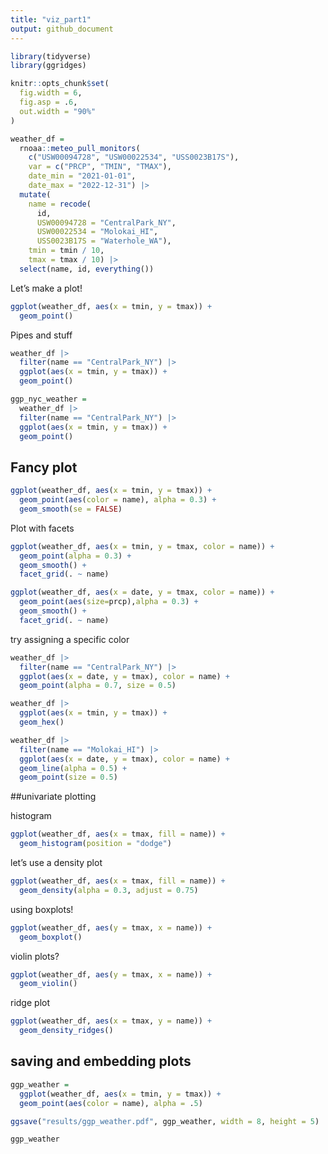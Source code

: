 ```yaml
---
title: "viz_part1"
output: github_document
---
```


```r
library(tidyverse)
library(ggridges)

knitr::opts_chunk$set(
  fig.width = 6,
  fig.asp = .6,
  out.width = "90%"
)
```

```r
weather_df = 
  rnoaa::meteo_pull_monitors(
    c("USW00094728", "USW00022534", "USS0023B17S"),
    var = c("PRCP", "TMIN", "TMAX"), 
    date_min = "2021-01-01",
    date_max = "2022-12-31") |>
  mutate(
    name = recode(
      id, 
      USW00094728 = "CentralPark_NY", 
      USW00022534 = "Molokai_HI",
      USS0023B17S = "Waterhole_WA"),
    tmin = tmin / 10,
    tmax = tmax / 10) |>
  select(name, id, everything())
```

Let's make a plot!

```r
ggplot(weather_df, aes(x = tmin, y = tmax)) +
  geom_point()
```

Pipes and stuff

```r
weather_df |>
  filter(name == "CentralPark_NY") |>
  ggplot(aes(x = tmin, y = tmax)) +
  geom_point()

ggp_nyc_weather =
  weather_df |>
  filter(name == "CentralPark_NY") |>
  ggplot(aes(x = tmin, y = tmax)) +
  geom_point()
```

## Fancy plot

```r
ggplot(weather_df, aes(x = tmin, y = tmax)) +
  geom_point(aes(color = name), alpha = 0.3) +
  geom_smooth(se = FALSE)
```

Plot with facets

```r
ggplot(weather_df, aes(x = tmin, y = tmax, color = name)) +
  geom_point(alpha = 0.3) +
  geom_smooth() +
  facet_grid(. ~ name)
```

```r
ggplot(weather_df, aes(x = date, y = tmax, color = name)) +
  geom_point(aes(size=prcp),alpha = 0.3) +
  geom_smooth() +
  facet_grid(. ~ name)

```

try assigning a specific color
```r
weather_df |>
  filter(name == "CentralPark_NY") |>
  ggplot(aes(x = date, y = tmax), color = name) +
  geom_point(alpha = 0.7, size = 0.5)
```


```r
weather_df |>
  ggplot(aes(x = tmin, y = tmax)) +
  geom_hex()
```


```r
weather_df |>
  filter(name == "Molokai_HI") |>
  ggplot(aes(x = date, y = tmax), color = name) +
  geom_line(alpha = 0.5) +
  geom_point(size = 0.5)
```



##univariate plotting

histogram

```r
ggplot(weather_df, aes(x = tmax, fill = name)) +
  geom_histogram(position = "dodge")
```

let's use a density plot

```r
ggplot(weather_df, aes(x = tmax, fill = name)) +
  geom_density(alpha = 0.3, adjust = 0.75)
```


using boxplots!
```r
ggplot(weather_df, aes(y = tmax, x = name)) +
  geom_boxplot()
```

violin plots?
```r
ggplot(weather_df, aes(y = tmax, x = name)) +
  geom_violin()
```


ridge plot
```r
ggplot(weather_df, aes(x = tmax, y = name)) +
  geom_density_ridges()
```

## saving and embedding plots

```r
ggp_weather =
  ggplot(weather_df, aes(x = tmin, y = tmax)) + 
  geom_point(aes(color = name), alpha = .5) 

ggsave("results/ggp_weather.pdf", ggp_weather, width = 8, height = 5)
```

```r
ggp_weather
```

